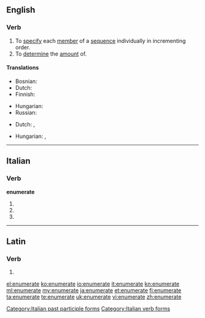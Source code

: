 ==English==

===Verb===
{{en-verb|enumerat|ing}}

# To [[specify]] each [[member]] of a [[sequence]] individually in incrementing order.
# To [[determine]] the [[amount]] of.

====Translations====
{{trans-top|To specify each member of a sequence individually in incrementing order}}
* Bosnian: {{t|bs|nabrojati}}
* Dutch: {{t|nl|uittellen}}
* Finnish: {{t-|fi|luetella}}
{{trans-mid}}
* Hungarian: {{t|hu|felsorol}}
* Russian: {{qualifier|past tense}} {{t|ru|перечисленным|tr=perecheesleneyem}}
{{trans-bottom}}

{{trans-top|To determine the amount of}}
* Dutch: {{t|nl|opsommen}}, {{t|nl|enumereren}}
{{trans-mid}}
* Hungarian: {{t|hu|megszámol}},  {{t+|hu|számlál}}
{{trans-bottom}}

----

==Italian==

===Verb===
'''enumerate'''

# {{form of|[[second-person|Second-person]] [[plural]] [[present tense]]|enumerare|lang=it}}
# {{form of|Second-person plural [[imperative]]|enumerare|lang=it}}
# {{form of|[[feminine|Feminine]] plural|enumerato}}

[[Category:Italian past participle forms]]
[[Category:Italian verb forms]]

----

==Latin==

===Verb===
{{la-verb-form|ēnumerāte}}

# {{conjugation of|enumero|ēnumerō|2|p|pres|act|imp|lang=la}}

[[el:enumerate]]
[[ko:enumerate]]
[[io:enumerate]]
[[it:enumerate]]
[[kn:enumerate]]
[[ml:enumerate]]
[[my:enumerate]]
[[ja:enumerate]]
[[et:enumerate]]
[[fi:enumerate]]
[[ta:enumerate]]
[[te:enumerate]]
[[uk:enumerate]]
[[vi:enumerate]]
[[zh:enumerate]]